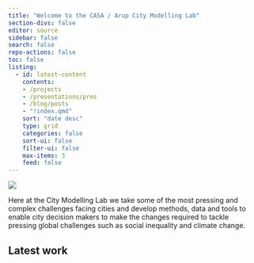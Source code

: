 ```yaml
---
title: "Welcome to the CASA / Arup City Modelling Lab"
section-divs: false
editor: source
sidebar: false
search: false
repo-actions: false
toc: false
listing:
  - id: latest-content
    contents: 
    - /projects
    - /presentations/pres
    - /blog/posts
    - "!index.qmd"
    sort: "date desc"
    type: grid
    categories: false
    sort-ui: false
    filter-ui: false
    max-items: 3
    feed: false
---
```


![](images/cml_logo.jpeg)

Here at the City Modelling Lab we take some of the most pressing and complex challenges facing cities and develop methods, data and tools to enable city decision makers to make the changes required to tackle pressing global challenges such as social inequality and climate change.

## Latest work

<!-- </a> -->

::: {#latest-content}
:::

```{=html}
<!-- :::
:::

::: {.pullout-text}
::: {.pullout-container}
<!-- ::: {.pullout-block .black-background} -->
```

::: -->
:::
